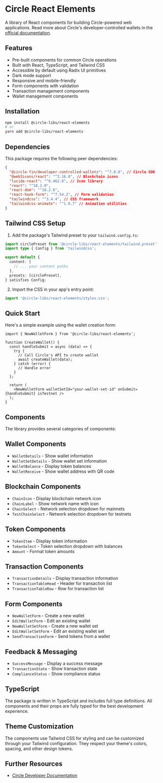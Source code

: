 # Circle React Elements

A library of React components for building Circle-powered web applications. Read more about Circle's developer-controlled wallets in the [official documentation](https://developers.circle.com/w3s/developer-controlled-create-your-first-wallet).

## Features

- Pre-built components for common Circle operations
- Built with React, TypeScript, and Tailwind CSS
- Accessible by default using Radix UI primitives
- Dark mode support
- Responsive and mobile-friendly
- Form components with validation
- Transaction management components
- Wallet management components

## Installation

```bash
npm install @circle-libs/react-elements
# or
yarn add @circle-libs/react-elements
```

## Dependencies

This package requires the following peer dependencies:

```json
{
  "@circle-fin/developer-controlled-wallets": "^7.0.0", // Circle SDK
  "@web3icons/react": "^3.16.0", // Blockchain icons
  "lucide-react": "^0.462.0", // Icon library
  "react": "^18.2.0",
  "react-dom": "^18.2.0",
  "react-hook-form": "^7.54.2", // Form validation
  "tailwindcss": "^3.4.4", // CSS framework
  "tailwindcss-animate": "^1.0.7" // Animation utilities
}
```

## Tailwind CSS Setup

1. Add the package's Tailwind preset to your `tailwind.config.ts`:

```typescript
import circlePreset from '@circle-libs/react-elements/tailwind.preset';
import type { Config } from 'tailwindcss';

export default {
  content: [
    // ... your content paths
  ],
  presets: [circlePreset],
} satisfies Config;
```

2. Import the CSS in your app's entry point:

```typescript
import '@circle-libs/react-elements/styles.css';
```

## Quick Start

Here's a simple example using the wallet creation form:

```tsx
import { NewWalletForm } from '@circle-libs/react-elements';

function CreateWallet() {
  const handleSubmit = async (data) => {
    try {
      // Call Circle's API to create wallet
      await createWallet(data);
    } catch (error) {
      // Handle error
    }
  };

  return (
    <NewWalletForm walletSetId="your-wallet-set-id" onSubmit={handleSubmit} isTestnet />
  );
}
```

## Components

The library provides several categories of components:

## Wallet Components

- `WalletDetails` - Show wallet information
- `WalletSetDetails` - Show wallet set information
- `WalletBalance` - Display token balances
- `WalletReceive` - Show wallet address with QR code

## Blockchain Components

- `ChainIcon` - Display blockchain network icon
- `ChainLabel` - Show network name with icon
- `ChainSelect` - Network selection dropdown for mainnets
- `TestChainSelect` - Network selection dropdown for testnets

## Token Components

- `TokenItem` - Display token information
- `TokenSelect` - Token selection dropdown with balances
- `Amount` - Format token amounts

## Transaction Components

- `TransactionDetails` - Display transaction information
- `TransactionTableHead` - Header for transaction list
- `TransactionTableRow` - Row for transaction list

## Form Components

- `NewWalletForm` - Create a new wallet
- `EditWalletForm` - Edit an existing wallet
- `NewWalletSetForm` - Create a new wallet set
- `EditWalletSetForm` - Edit an existing wallet set
- `SendTransactionForm` - Send tokens from a wallet

## Feedback & Messaging

- `SuccessMessage` - Display a success message
- `TransactionState` - Show transaction state
- `ComplianceStatus` - Show compliance status

## TypeScript

The package is written in TypeScript and includes full type definitions. All components and their props are fully typed for the best development experience.

## Theme Customization

The components use Tailwind CSS for styling and can be customized through your Tailwind configuration. They respect your theme's colors, spacing, and other design tokens.

## Further Resources

- [Circle Developer Documentation](https://developers.circle.com/w3s/developer-controlled-create-your-first-wallet)
